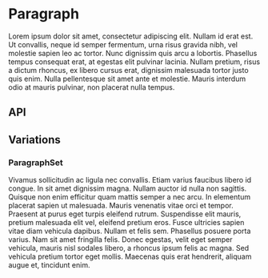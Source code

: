 
<Meta title="Components/Paragraph" component={Paragraph} />

# Paragraph

<Canvas>
  <Story name="Base component">
    <Paragraph
      theme={knobs.select('theme', ['dark', 'light'], 'dark', 'Presentation')}
    >
      Lorem ipsum dolor sit amet, consectetur adipiscing elit. Nullam id erat
      est. Ut convallis, neque id semper fermentum, urna risus gravida nibh, vel
      molestie sapien leo ac tortor. Nunc dignissim quis arcu a lobortis.
      Phasellus tempus consequat erat, at egestas elit pulvinar lacinia. Nullam
      pretium, risus a dictum rhoncus, ex libero cursus erat, dignissim
      malesuada tortor justo quis enim. Nulla pellentesque sit amet ante et
      molestie. Mauris interdum odio at mauris pulvinar, non placerat nulla
      tempus.
    </Paragraph>
  </Story>
</Canvas>

## API

<ArgsTable of={Paragraph} />

## Variations

### ParagraphSet

<Canvas>
  <Story name="ParagraphSet component">
    <ParagraphSet
      theme={knobs.select('theme', ['dark', 'light'], 'dark', 'Presentation')}
    >
      <Paragraph>
        Vivamus sollicitudin ac ligula nec convallis. Etiam varius faucibus
        libero id congue. In sit amet dignissim magna. Nullam auctor id nulla
        non sagittis. Quisque non enim efficitur quam mattis semper a nec arcu.
        In elementum placerat sapien ut malesuada. Mauris venenatis vitae orci
        et tempor. Praesent at purus eget turpis eleifend rutrum.
      </Paragraph>
      <Paragraph>
        Suspendisse elit mauris, pretium malesuada elit vel, eleifend pretium
        eros. Fusce ultricies sapien vitae diam vehicula dapibus. Nullam et
        felis sem. Phasellus posuere porta varius. Nam sit amet fringilla felis.
        Donec egestas, velit eget semper vehicula, mauris nisl sodales libero, a
        rhoncus ipsum felis ac magna. Sed vehicula pretium tortor eget mollis.
        Maecenas quis erat hendrerit, aliquam augue et, tincidunt enim.
      </Paragraph>
    </ParagraphSet>
  </Story>
</Canvas>
